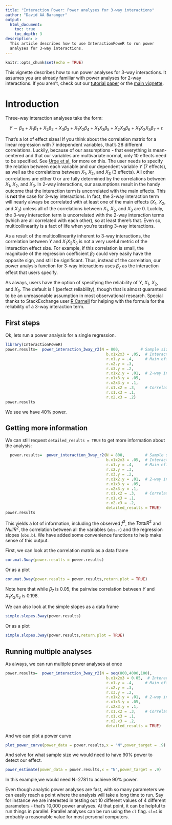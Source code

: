 ```yaml
---
title: "Interaction Power: Power analyses for 3-way interactions"
author: "David AA Baranger"
output: 
  html_document:
    toc: true
    toc_depth: 3
description: >
  This article describes how to use InteractionPoweR to run power
  analyses for 3-way interactions.
---
```


```r
knitr::opts_chunk$set(echo = TRUE)
```

This vignette describes how to run power analyses for 3-way interactions. It assumes you are already familiar with power analyses for 2-way interactions. If you aren't, check out our [tutorial paper](https://journals.sagepub.com/doi/full/10.1177/25152459231187531) or the [main vignette](https://dbaranger.github.io/InteractionPoweR/articles/InteractionPoweRvignette.html).

# Introduction

Three-way interaction analyses take the form:

$$
Y \sim \beta_0 + X_1\beta_1 + X_2\beta_2 + X_3\beta_3 +X_1X_2\beta_4 + X_1X_3\beta_5 +X_2X_3\beta_6 +X_1X_2X_3\beta_7 +\epsilon
$$

That's a lot of effect sizes! If you think about the correlation matrix for a linear regression with 7 independent variables, that's 28 different correlations. Luckily, because of our assumptions - that everything is mean-centered and that our variables are multivariate normal, only 10 effects need to be specified. See [Urge et al.](https://doi.org/10.5539/ijsp.v5n6p73) for more on this. The user needs to specify the relation between each variable and our dependent variable $Y$ (7 effects), as well as the correlations between $X_1$, $X_2$, and $X_3$ (3 effects). All other correlations are either 0 or are fully determined by the correlations between $X_1$, $X_2$, and $X_3$. In 2-way interactions, our assumptions result in the handy outcome that the interaction term is uncorrelated with the main effects. This is **not** the case for 3-way interactions. In fact, the 3-way interaction term will nearly always be correlated with at least one of the main effects ($X_1$, $X_2$, and $X_3$) unless all of the correlations between $X_1$, $X_2$, and $X_3$ are 0. Luckily, the 3-way interaction term is uncorrelated with the 2-way interaction terms (which are all correlated with each other), so at least there's that. Even so, multicollinearity is a fact of life when you're testing 3-way interactions.

As a result of the multicollinearity inherent to 3-way interactions, the correlation between $Y$ and $X_1X_2X_3$ is not a very useful metric of the interaction effect size. For example, if this correlation is small, the magnitude of the regression coefficient $\beta_7$ could very easily have the opposite sign, and still be significant. Thus, instead of the correlation, our power analysis function for 3-way interactions uses $\beta_7$ as the interaction effect that users specify.

As always, users have the option of specifying the reliability of $Y$, $X_1$, $X_2$, and $X_3$. The default is 1 (perfect reliability), though that is almost guaranteed to be an unreasonable assumption in most observational research. Special thanks to StackExchange user [R Carnell](https://stats.stackexchange.com/questions/605858/reliability-of-3-way-interaction-term-between-correlated-variables) for helping with the formula for the reliability of a 3-way interaction term.

## First steps

Ok, lets run a power analysis for a single regression.

```r
  
library(InteractionPoweR)
power.results=  power_interaction_3way_r2(N = 800,         # Sample size
                                            b.x1x2x3 = .05,  # Interaction regression coefficient
                                            r.x1.y = .4,     # Main effects
                                            r.x2.y = .3,
                                            r.x3.y = .2,
                                            r.x1x2.y = .01,  # 2-way interactions
                                            r.x1x3.y = .05,
                                            r.x2x3.y = .1,
                                            r.x1.x2 = .3,    # Correlation between main effects
                                            r.x1.x3 = .1,
                                            r.x2.x3 = .2)
power.results
```

We see we have 40% power.

## Getting more information

We can still request `detailed_results = TRUE` to get more information about the analysis:

```r
  power.results=  power_interaction_3way_r2(N = 800,         # Sample size
                                            b.x1x2x3 = .05,  # Interaction regression coefficient
                                            r.x1.y = .4,     # Main effects
                                            r.x2.y = .3,
                                            r.x3.y = .2,
                                            r.x1x2.y = .01,  # 2-way interactions
                                            r.x1x3.y = .05,
                                            r.x2x3.y = .1,
                                            r.x1.x2 = .3,    # Correlation between main effects
                                            r.x1.x3 = .1,
                                            r.x2.x3 = .2,
                                            detailed_results = TRUE)
power.results
```

This yields a lot of information, including the observed $f^2$, the $TotalR^2$ and $NullR^2$, the correlation between all the variables (`obs.r`) and the regression slopes (`obs.b`). We have added some convenience functions to help make sense of this output.

First, we can look at the correlation matrix as a data frame

```r
cor.mat.3way(power.results = power.results)
```

Or as a plot

```r
cor.mat.3way(power.results = power.results,return.plot = TRUE)
```

Note here that while $\beta_7$ is 0.05, the pairwise correlation between $Y$ and $X_1X_2X_3$ is 0.198.

We can also look at the simple slopes as a data frame

```r
simple.slopes.3way(power.results)
```

Or as a plot

```r
simple.slopes.3way(power.results,return.plot = TRUE)
```

## Running multiple analyses

As always, we can run multiple power analyses at once

```r

power.results=  power_interaction_3way_r2(N = seq(800,4000,100),         # Sample size
                                            b.x1x2x3 = 0.05,  # Interaction regression coefficient
                                            r.x1.y = .4,     # Main effects
                                            r.x2.y = .3,
                                            r.x3.y = .2,
                                            r.x1x2.y = .01,  # 2-way interactions
                                            r.x1x3.y = .05,
                                            r.x2x3.y = .1,
                                            r.x1.x2 = .3,    # Correlation between main effects
                                            r.x1.x3 = .1,
                                            r.x2.x3 = .2,
                                            detailed_results = TRUE)
```

And we can plot a power curve

```r
plot_power_curve(power_data = power.results,x = "N",power_target = .9)

```

And solve for what sample size we would need to have 90% power to detect our effect.

```r
power_estimate(power_data = power.results,x = "N",power_target = .9)
```
In this example,we would need N=2781 to achieve 90% power. 

Even though analytic power analyses are fast, with so many parameters we can easily reach a point where the analysis will take a long time to run. Say for instance we are interested in testing out 10 different values of 4 different parameters - that's 10,000 power analyses. At that point, it can be helpful to run things in parallel. Parallel analyses can be run using the `cl` flag. `cl=4` is probably a reasonable value for most personal computers.
